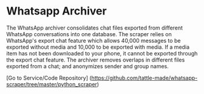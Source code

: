 # Whatsapp Archiver

The WhatsApp archiver consolidates chat files exported from different WhatsApp conversations into one database. The scraper relies on WhatsApp's export chat feature which allows 40,000 messages to be exported without media and 10,000 to be exported with media. If a media item has not been downloaded to your phone, it cannot be exported through the export chat feature. 
The archiver removes overlaps in different files exported from a chat; and anonymizes sender and group names.

[Go to Service/Code Repository] (https://github.com/tattle-made/whatsapp-scraper/tree/master/python_scraper)
